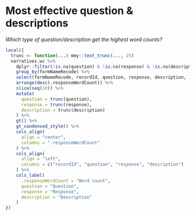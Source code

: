 
# Most effective question & descriptions {-}

*Which type of question/description get the highest word counts?*

```r
local({
  trunc <- function(...) mmy::text_trunc(..., 25)
  narratives.wc %>% 
    dplyr::filter(!is.na(question) & !is.na(response) & !is.na(description)) %>% 
    group_by(formNameRecode) %>% 
    select(formNameRecode, recordId, question, response, description, .responseWordCount) %>%
    arrange(desc(.responseWordCount)) %>% 
    slice(seq(10)) %>% 
    mutate(
      question = trunc(question),
      response = trunc(response),
      description = trunc(description)
    ) %>% 
    gt() %>% 
    gt_condensed_style() %>% 
    cols_align(
      align = "center",
      columns = ".responseWordCount"
    ) %>% 
    cols_align(
      align = "left",
      columns = c("recordId", "question", "response", "description")
    ) %>% 
    cols_label(
      .responseWordCount = "Word count",
      question = "Question",
      response = "Response",
      description = "Description"
    )
})
```

